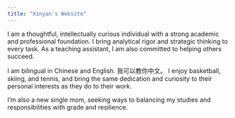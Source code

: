 ```yaml
---
title: "Xinyan's Website"
---
```


I am a thoughtful, intellectually curious individual with a strong academic and professional foundation. I bring analytical rigor and strategic thinking to every task. As a teaching assistant, I am also committed to helping others succeed.

I am bilingual in Chinese and English. 我可以教你中文。 I enjoy basketball, skiing, and tennis, and bring the same dedication and curiosity to their personal interests as they do to their work.

I'm also a new single mom, seeking ways to balancing my studies and responsibilities with grade and resilience.